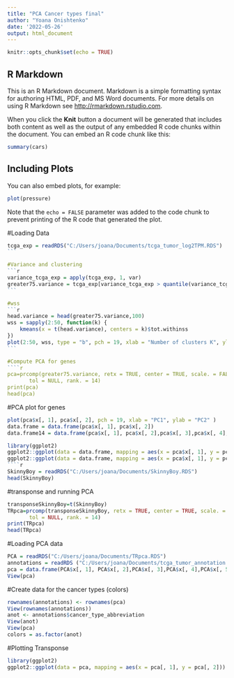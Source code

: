 ```yaml
---
title: "PCA Cancer types final"
author: "Yoana Onishtenko"
date: '2022-05-26'
output: html_document
---
```


```r
knitr::opts_chunk$set(echo = TRUE)
```

## R Markdown

This is an R Markdown document. Markdown is a simple formatting syntax for authoring HTML, PDF, and MS Word documents. For more details on using R Markdown see <http://rmarkdown.rstudio.com>.

When you click the **Knit** button a document will be generated that includes both content as well as the output of any embedded R code chunks within the document. You can embed an R code chunk like this:

```r
summary(cars)
```

## Including Plots

You can also embed plots, for example:

```r
plot(pressure)
```

Note that the `echo = FALSE` parameter was added to the code chunk to prevent printing of the R code that generated the plot.

#Loading Data

````r
tcga_exp = readRDS("C:/Users/joana/Documents/tcga_tumor_log2TPM.RDS")
```

#Variance and clustering
```r
variance_tcga_exp = apply(tcga_exp, 1, var)
greater75.variance = tcga_exp[variance_tcga_exp > quantile(variance_tcga_exp , probs = 0.75), ]
```

#wss
```r
head.variance = head(greater75.variance,100)
wss = sapply(2:50, function(k) {
    kmeans(x = t(head.variance), centers = k)$tot.withinss
})
plot(2:50, wss, type = "b", pch = 19, xlab = "Number of clusters K", ylab = "Total within-clusters sum of squares")
```

#Compute PCA for genes
````r
pca=prcomp(greater75.variance, retx = TRUE, center = TRUE, scale. = FALSE,
       tol = NULL, rank. = 14)
print(pca)
head(pca)
````


#PCA plot for genes
````r
plot(pca$x[, 1], pca$x[, 2], pch = 19, xlab = "PC1", ylab = "PC2" )
data.frame = data.frame(pca$x[, 1], pca$x[, 2]) 
data.frame14 = data.frame(pca$x[, 1], pca$x[, 2],pca$x[, 3],pca$x[, 4],pca$x[, 5],pca$x[, 6],pca$x[, 7], pca$x[, 8],pca$x[, 9],pca$x[, 10],pca$x[, 11],pca$x[, 12],pca$x[, 13],pca$x[, 14])

library(ggplot2)
ggplot2::ggplot(data = data.frame, mapping = aes(x = pca$x[, 1], y = pca$x[, 2])) + geom_point(alpha = 0.2, color = "pink")
ggplot2::ggplot(data = data.frame, mapping = aes(x = pca$x[, 1], y = pca$x[, 2])) + geom_point(alpha = 0.2, color = "pink")
````r
SkinnyBoy = readRDS("C:/Users/joana/Documents/SkinnyBoy.RDS")
head(SkinnyBoy)
````

#transponse and running PCA
````r
transponseSkinnyBoy=t(SkinnyBoy)
TRpca=prcomp(transponseSkinnyBoy, retx = TRUE, center = TRUE, scale. = FALSE,
       tol = NULL, rank. = 14)
print(TRpca)
head(TRpca)
````

#Loading PCA data
````r
PCA = readRDS("C:/Users/joana/Documents/TRpca.RDS")
annotations = readRDS ("C:/Users/joana/Documents/tcga_tumor_annotation.RDS")
pca = data.frame(PCA$x[, 1], PCA$x[, 2],PCA$x[, 3],PCA$x[, 4],PCA$x[, 5],PCA$x[, 6],PCA$x[, 7], PCA$x[, 8],PCA$x[, 9],PCA$x[, 10],PCA$x[, 11],PCA$x[, 12],PCA$x[, 13],PCA$x[, 14])
View(pca)
````


#Create data for the cancer types (colors)
````r
rownames(annotations) <- rownames(pca)
View(rownames(annotations))
anot <- annotations$cancer_type_abbreviation
View(anot)
View(pca)
colors = as.factor(anot)
````


#Plotting Transponse
````r
library(ggplot2)
ggplot2::ggplot(data = pca, mapping = aes(x = pca[, 1], y = pca[, 2])) + geom_point(alpha = 0.2, aes(color=colors)) + scale_colour_viridis_d(option = "plasma") + ggtitle("PCA Cancer types") + xlab("PCA1") + ylab("PCA2")
````


